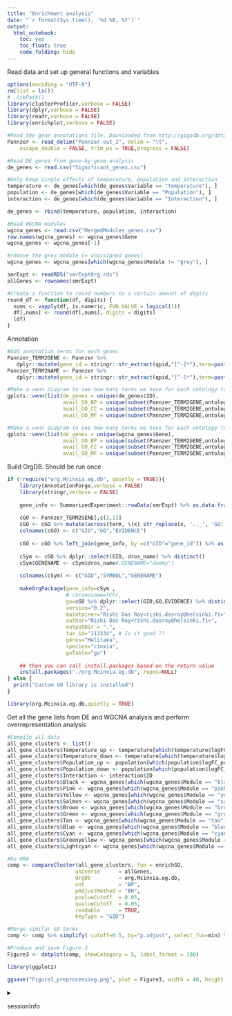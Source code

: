 ```yaml
---
title: "Enrichment analysis"
date: "`r format(Sys.time(), '%d %B, %Y')`"
output: 
  html_notebook: 
    toc: yes
    toc_float: true
    code_folding: hide
---
```


Read data and set up general functions and variables
```r
options(encoding = "UTF-8")
rm(list = ls())
# .libPath()
library(clusterProfiler,verbose = FALSE)
library(dplyr,verbose = FALSE)
library(readr,verbose = FALSE)
library(enrichplot,verbose = FALSE)

#Read the gene annotations file. Downloaded from http://gigadb.org/dataset/view/id/100915/File_page/2 (PubMed: 35022701)
Pannzer <- read_delim("Pannzer.out_2", delim = "\t", 
    escape_double = FALSE, trim_ws = TRUE,progress = FALSE)

#Read DE genes from gene-by-gene analysis
de_genes <- read.csv("Significant_genes.csv")

#Only keep single effects of temperature, population and interaction
temperature <- de_genes[which(de_genes$Variable == "Temperature"), ]
population <- de_genes[which(de_genes$Variable == "Population"), ]
interaction <- de_genes[which(de_genes$Variable == "Interaction"), ]

de_genes <- rbind(temperature, population, interaction)

#Read WGCNA modules
wgcna_genes <- read.csv("MergedModules_genes.csv")
row.names(wgcna_genes) <- wgcna_genes$Gene
wgcna_genes <- wgcna_genes[-1]

#remove the grey module (= unassigned genes)
wgcna_genes <- wgcna_genes[which(wgcna_genes$Module != "grey"), ]

smrExpt <- readRDS("smrExptOrg.rds")
allGenes <- rownames(smrExpt)

#Create a function to round numbers to a certain amount of digits
round_df <- function(df, digits) {
  nums <- vapply(df, is.numeric, FUN.VALUE = logical(1))
  df[,nums] <- round(df[,nums], digits = digits)
  (df)
}
```

Annotation
```r

#Add annotation terms for each genes
Pannzer_TERM2GENE <- Pannzer %>%
   dplyr::mutate(gene_id = stringr::str_extract(qpid,"[^-]*"),term=paste(ontology,goid,sep="_")) %>% dplyr::select(term,gene_id,ontology)
Pannzer_TERM2NAME <- Pannzer %>%
   dplyr::mutate(gene_id = stringr::str_extract(qpid,"[^-]*"),term=paste(ontology,goid,sep="_")) %>% dplyr::select(term,desc,ontology)

#Make a venn diagram to see how many terms we have for each ontology (de_genes)
gplots::venn(list(de_genes = unique(de_genes$ID),
                  avail_GO_BP = unique(subset(Pannzer_TERM2GENE,ontology=="BP")$gene_id),
                  avail_GO_CC = unique(subset(Pannzer_TERM2GENE,ontology=="CC")$gene_id),
                  avail_GO_MF = unique(subset(Pannzer_TERM2GENE,ontology=="MF")$gene_id)))

#Make a venn diagram to see how many terms we have for each ontology (wgcna_genes)
gplots::venn(list(de_genes = unique(wgcna_genes$Gene),
                  avail_GO_BP = unique(subset(Pannzer_TERM2GENE,ontology=="BP")$gene_id),
                  avail_GO_CC = unique(subset(Pannzer_TERM2GENE,ontology=="CC")$gene_id),
                  avail_GO_MF = unique(subset(Pannzer_TERM2GENE,ontology=="MF")$gene_id)))
```
Build OrgDB. Should be run once
```r
if (!require("org.Mcinxia.eg.db", quietly = TRUE)){
    library(AnnotationForge,verbose = FALSE)
    library(stringr,verbose = FALSE)
    
    gene_info <- SummarizedExperiment::rowData(smrExpt) %>% as.data.frame() %>% dplyr::select(gene_id,dros_name) 
    
    cGO <- Pannzer_TERM2GENE[,c(2,1)]
    cGO <- cGO %>% mutate(across(term, \(x) str_replace(x, '.._', 'GO:')),EVIDENCE="IEA")
    colnames(cGO) <- c("GID","GO","EVIDENCE")
    
    cGO <- cGO %>% left_join(gene_info, by =c("GID"="gene_id")) %>% as.data.frame()
    
    cSym <- cGO %>% dplyr::select(GID, dros_name) %>% distinct()
    cSym$GENENAME <- cSym$dros_name#,GENENAME="dummy")
    
    colnames(cSym) <- c("GID","SYMBOL","GENENAME")
    
    makeOrgPackage(gene_info=cSym , 
                   # chromosome=fChr, 
                   go=cGO %>% dplyr::select(GID,GO,EVIDENCE) %>% distinct() ,
                   version="0.2",
                   maintainer="Rishi Das Roy<rishi.dasroy@helsinki.fi>",
                   author="Rishi Das Roy<rishi.dasroy@helsinki.fi>",
                   outputDir = ".",
                   tax_id="113334", # Is it good ??
                   genus="Melitaea",
                   species="cinxia",
                   goTable="go")
         
    ## then you can call install.packages based on the return value
    install.packages("./org.Mcinxia.eg.db", repos=NULL)
} else {
  print("Custom GO library is installed")
}

library(org.Mcinxia.eg.db,quietly = TRUE)
```

Get all the gene lists from DE and WGCNA analysis and perform overrepresentation analysis
```r
#Compile all data
all_gene_clusters <- list()
all_gene_clusters$Temperature_up <- temperature[which(temperature$logFC_temp > 0),]$ID
all_gene_clusters$Temperature_down <- temperature[which(temperature$logFC_temp < 0),]$ID
all_gene_clusters$Population_up <- population[which(population$logFC_pop > 0),]$ID
all_gene_clusters$Population_down <- population[which(population$logFC_pop < 0),]$ID
all_gene_clusters$Interaction <- interaction$ID
all_gene_clusters$Black <- wgcna_genes[which(wgcna_genes$Module == "black"), ]$Gene
all_gene_clusters$Pink <- wgcna_genes[which(wgcna_genes$Module == "pink"), ]$Gene
all_gene_clusters$Yellow <- wgcna_genes[which(wgcna_genes$Module == "yellow"), ]$Gene
all_gene_clusters$Salmon <- wgcna_genes[which(wgcna_genes$Module == "salmon"), ]$Gene
all_gene_clusters$Brown <- wgcna_genes[which(wgcna_genes$Module == "brown"), ]$Gene
all_gene_clusters$Green <- wgcna_genes[which(wgcna_genes$Module == "green"), ]$Gene
all_gene_clusters$Tan <- wgcna_genes[which(wgcna_genes$Module == "tan"), ]$Gene
all_gene_clusters$Blue <- wgcna_genes[which(wgcna_genes$Module == "blue"), ]$Gene
all_gene_clusters$Cyan <- wgcna_genes[which(wgcna_genes$Module == "cyan"), ]$Gene
all_gene_clusters$Greenyellow <- wgcna_genes[which(wgcna_genes$Module == "greenyellow"), ]$Gene
all_gene_clusters$Lightcyan <- wgcna_genes[which(wgcna_genes$Module == "lightcyan"), ]$Gene

#Do ORA
comp <- compareCluster(all_gene_clusters, fun = enrichGO,
                      universe      = allGenes,
                      OrgDb         = org.Mcinxia.eg.db,
                      ont           = "BP",
                      pAdjustMethod = "BH",
                      pvalueCutoff  = 0.05,
                      qvalueCutoff  = 0.05,
                      readable      = TRUE,
                      keyType = "GID")

#Merge similar GO terms
comp <- comp %>% simplify( cutoff=0.5, by="p.adjust", select_fun=min) %>% pairwise_termsim()

#Produce and save Figure 3
Figure3 <- dotplot(comp, showCategory = 5, label_format = 100)

library(ggplot2)

ggsave("Figure3_preprocessing.png", plot = Figure3, width = 40, height = 40, units = "cm", bg = "white", dpi = 300)

```



<details>

<summary>

<p style="color:red">

sessionInfo

</p>

</summary>

```r
sessionInfo()
```

</details>